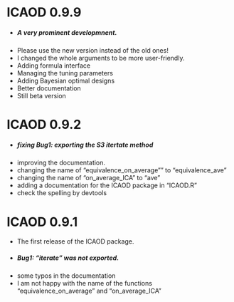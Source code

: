 # ICAOD 0.9.9
* ##### A very prominent developmnent.
* Please use the new version instead of the old ones!
* I changed the whole arguments  to be more user-friendly.
* Adding formula interface
* Managing the tuning parameters
* Adding Bayesian optimal designs
* Better documentation
* Still beta version

# ICAOD 0.9.2
* ##### fixing Bug1: exporting the S3 itertate method
* improving the documentation.
* changing the name of "equivalence_on_average"" to "equivalence_ave"
* changing the name of "on_average_ICA" to "ave"
* adding a documentation for the ICAOD package in "ICAOD.R"
* check the spelling by devtools

# ICAOD 0.9.1
* The first release of the ICAOD package.
* ##### Bug1: "iterate" was not exported.
* some typos in the documentation
+ I am not happy with the name of the functions "equivalence_on_average" and "on_average_ICA"

